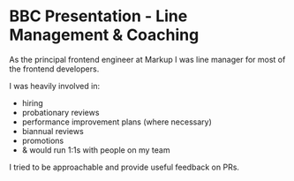 # BBC Presentation - Line Management & Coaching

As the principal frontend engineer at Markup I was line manager for most of the frontend developers.

I was heavily involved in:
* hiring
* probationary reviews
* performance improvement plans (where necessary)
* biannual reviews
* promotions
* & would run 1:1s with people on my team

I tried to be approachable and provide useful feedback on PRs.

